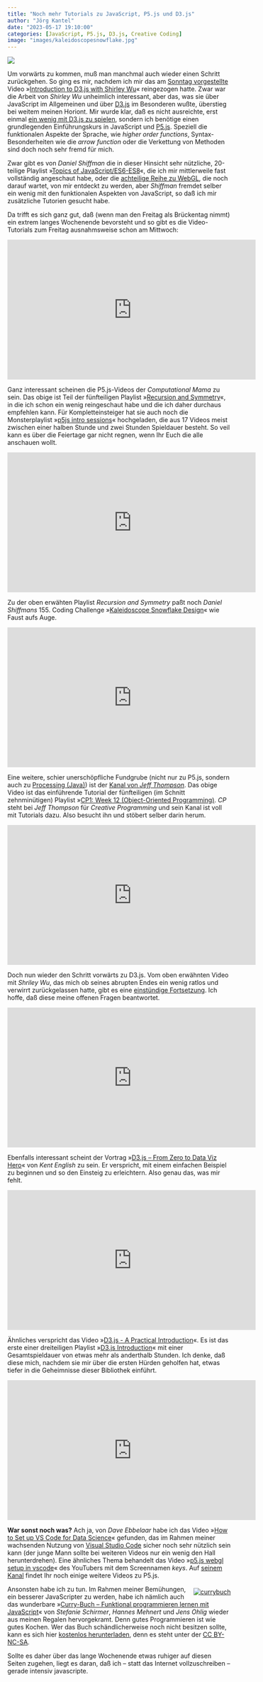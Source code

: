 ```yaml
---
title: "Noch mehr Tutorials zu JavaScript, P5.js und D3.js"
author: "Jörg Kantel"
date: "2023-05-17 19:10:00"
categories: [JavaScript, P5.js, D3.js, Creative Coding]
image: "images/kaleidoscopesnowflake.jpg"
---
```


[![](images/kaleidoscopesnowflake-b.jpg)](https://www.youtube.com/watch?v=R3C2giDfmO8)

Um vorwärts zu kommen, muß man manchmal auch wieder einen Schritt zurückgehen. So ging es mir, nachdem ich mir das am [Sonntag vorgestellte](https://kantel.github.io/posts/2023051402_p5js_mit_d3js/) Video »[Introduction to D3.js with Shirley Wu](https://www.youtube.com/watch?v=rQroxWLZiCo)« reingezogen hatte. Zwar war die Arbeit von *Shirley Wu* unheimlich interessant, aber das, was sie über JavaScript im Allgemeinen und über [D3.js](http://cognitiones.kantel-chaos-team.de/multimedia/computergraphik/visualisierung/d3.html) im Besonderen wußte, überstieg bei weitem meinen Horiont. Mir wurde klar, daß es nicht ausreichte, erst einmal [ein wenig mit D3.js zu spielen](https://kantel.github.io/posts/2023051501_d3js_first_steps/), sondern ich benötige einen grundlegenden Einführungskurs in JavaScript und [P5.js](http://cognitiones.kantel-chaos-team.de/programmierung/creativecoding/processing/p5js.html). Speziell die funktionalen Aspekte der Sprache, wie *higher order functions*, Syntax-Besonderheiten wie die *arrow function* oder die Verkettung von Methoden sind doch noch sehr fremd für mich.

Zwar gibt es von *Daniel Shiffman* die in dieser Hinsicht sehr nützliche, 20-teilige Playlist »[Topics of JavaScript/ES6-ES8](https://www.youtube.com/playlist?list=PLRqwX-V7Uu6YgpA3Oht-7B4NBQwFVe3pr)«, die ich mir mittlerweile fast vollständig angeschaut habe, oder die [achteilige Reihe zu WebGL](https://www.youtube.com/playlist?list=PLRqwX-V7Uu6bPhi8sS1hHJ77n3zRO9FR_), die noch darauf wartet, von mir entdeckt zu werden, aber *Shiffman* fremdet selber ein wenig mit den funktionalen Aspekten von JavaScript, so daß ich mir zusätzliche Tutorien gesucht habe.

Da trifft es sich ganz gut, daß (wenn man den Freitag als Brückentag nimmt) ein extrem langes Wochenende bevorsteht und so gibt es die Video-Tutorials zum Freitag ausnahmsweise schon am Mittwoch:

<iframe width="560" height="315" src="https://www.youtube.com/embed/2B1MERytuXo" title="YouTube video player" frameborder="0" allow="accelerometer; autoplay; clipboard-write; encrypted-media; gyroscope; picture-in-picture; web-share" allowfullscreen></iframe>

Ganz interessant scheinen die P5.js-Videos der *Computational Mama* zu sein. Das obige ist Teil der fünfteiligen Playlist »[Recursion and Symmetry](https://www.youtube.com/playlist?list=PL8fSylRVlW64FhDzrVR65q7-22NPOW_sz)«, in die ich schon ein wenig reingeschaut habe und die ich daher durchaus empfehlen kann. Für Kompletteinsteiger hat sie auch noch die Monsterplaylist »[p5js intro sessions](https://www.youtube.com/playlist?list=PL8fSylRVlW65WtbT5Y1xuS3m8XaJ077vb)« hochgeladen, die aus 17 Videos meist zwischen einer halben Stunde und zwei Stunden Spieldauer besteht. So veil kann es über die Feiertage gar nicht regnen, wenn Ihr Euch die alle anschauen wollt.

<iframe width="560" height="315" src="https://www.youtube.com/embed/R3C2giDfmO8" title="YouTube video player" frameborder="0" allow="accelerometer; autoplay; clipboard-write; encrypted-media; gyroscope; picture-in-picture; web-share" allowfullscreen></iframe>

Zu der oben erwähten Playlist *Recursion and Symmetry* paßt noch *Daniel Shiffmans* 155.&nbsp;Coding Challenge »[Kaleidoscope Snowflake Design](https://www.youtube.com/watch?v=R3C2giDfmO8)« wie Faust aufs Auge.

<iframe width="560" height="315" src="https://www.youtube.com/embed/up6ZHxVEX7I" title="YouTube video player" frameborder="0" allow="accelerometer; autoplay; clipboard-write; encrypted-media; gyroscope; picture-in-picture; web-share" allowfullscreen></iframe>

Eine weitere, schier unerschöpfliche Fundgrube (nicht nur zu P5.js, sondern auch zu [Processing (Java)](http://cognitiones.kantel-chaos-team.de/programmierung/creativecoding/processing/processing.html)) ist der [Kanal von *Jeff Thompson*](https://www.youtube.com/@jeffkthompson). Das obige Video ist das einführende Tutorial der fünfteiligen (im Schnitt zehnminütigen) Playlist  »[CP1: Week 12 (Object-Oriented Programming)](https://www.youtube.com/playlist?list=PLsGCUnpinsDkUwwuhvUdvZFZ7YR97fWab). *CP* steht bei *Jeff Thompson* für *Creative Programming* und sein Kanal ist voll mit Tutorials dazu. Also besucht ihn und stöbert selber darin herum.

<iframe width="560" height="315" src="https://www.youtube.com/embed/SGtT10OdGjA" title="YouTube video player" frameborder="0" allow="accelerometer; autoplay; clipboard-write; encrypted-media; gyroscope; picture-in-picture; web-share" allowfullscreen></iframe>

Doch nun wieder den Schritt vorwärts zu D3.js. Vom oben erwähnten Video mit *Shriley Wu*, das mich ob seines abrupten Endes ein wenig ratlos und verwirrt zurückgelassen hatte, gibt es eine [einstündige Fortsetzung](https://www.youtube.com/watch?v=SGtT10OdGjA). Ich hoffe, daß diese meine offenen Fragen beantwortet.

<iframe width="560" height="315" src="https://www.youtube.com/embed/UhH3-uufZF8" title="YouTube video player" frameborder="0" allow="accelerometer; autoplay; clipboard-write; encrypted-media; gyroscope; picture-in-picture; web-share" allowfullscreen></iframe>

Ebenfalls interessant scheint der Vortrag »[D3.js – From Zero to Data Viz Hero](https://www.youtube.com/watch?v=UhH3-uufZF8)« von *Kent English* zu sein. Er verspricht, mit einem einfachen Beispiel zu beginnen und so den Einsteig zu erleichtern. Also genau das, was mir fehlt.

<iframe width="560" height="315" src="https://www.youtube.com/embed/TOJ9yjvlapY" title="YouTube video player" frameborder="0" allow="accelerometer; autoplay; clipboard-write; encrypted-media; gyroscope; picture-in-picture; web-share" allowfullscreen></iframe>

Ähnliches verspricht das Video »[D3.js - A Practical Introduction](https://www.youtube.com/watch?v=TOJ9yjvlapY)«. Es ist das erste einer dreiteiligen Playlist »[D3.js Introduction](https://www.youtube.com/playlist?list=PL55RiY5tL51r1NlkJLzVhui1S480gnuNG)« mit einer Gesamtspieldauer von etwas mehr als anderthalb Stunden. Ich denke, daß diese mich, nachdem sie mir über die ersten Hürden geholfen hat, etwas tiefer in die Geheimnisse dieser Bibliothek einführt.

<iframe width="560" height="315" src="https://www.youtube.com/embed/zulGMYg0v6U" title="YouTube video player" frameborder="0" allow="accelerometer; autoplay; clipboard-write; encrypted-media; gyroscope; picture-in-picture; web-share" allowfullscreen></iframe>

**War sonst noch was?** Ach ja, von *Dave Ebbelaar* habe ich das Video »[How to Set up VS Code for Data Science](https://www.youtube.com/watch?v=zulGMYg0v6U)« gefunden, das im Rahmen meiner wachsenden Nutzung von [Visual Studio Code](http://cognitiones.kantel-chaos-team.de/produktivitaet/visualstudiocode.html) sicher noch sehr nützlich sein kann (der junge Mann sollte bei weiteren Videos nur ein wenig den Hall herunterdrehen). Eine ähnliches Thema behandelt das Video »[p5.js webgl setup in vscode](https://www.youtube.com/watch?v=ZaL0vADywNY)« des YouTubers mit dem Screennamen *keys*. Auf [seinem Kanal](https://www.youtube.com/@keys_1) findet Ihr noch einige weitere Videos zu P5.js.

<div style="float: right; margin-left: 12px; margin-top: 6px;">[![currybuch](images/currybuch.jpg)](http://www.currybuch.de/)</div>

Ansonsten habe ich zu tun. Im Rahmen meiner Bemühungen, ein besserer JavaScripter zu werden, habe ich nämlich auch das wunderbare »[Curry-Buch -- Funktional programmieren lernen mit JavaScript](http://www.currybuch.de/)« von *Stefanie Schirmer*, *Hannes Mehnert* und *Jens Ohlig* wieder aus meinen Regalen hervorgekramt. Denn gutes Programmieren ist wie gutes Kochen. Wer das Buch schändlicherweise noch nicht besitzen sollte, kann es sich hier [kostenlos herunterladen](http://www.currybuch.de/#), denn es steht unter der [CC BY-NC-SA](https://creativecommons.org/licenses/by-nc-sa/2.0/de/).

Sollte es daher über das lange Wochenende etwas ruhiger auf diesen Seiten zugehen, liegt es daran, daß ich -- statt das Internet vollzuschreiben -- gerade intensiv javascripte.